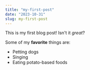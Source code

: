 ---
title: "my-first-post"
date: "2023-10-31"
slug: my-first-post
---

This is my first blog post! Isn't it _great_?

Some of my **favorite** things are:

- Petting dogs
- Singing
- Eating potato-based foods
